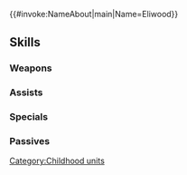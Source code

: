 {{#invoke:NameAbout|main|Name=Eliwood}}{{HeroPage Tabs}}
{{Hero Infobox
|Name=Eliwood
|Title=Pledged Friend
|WeaponType=Red Sword
|MoveType=Cavalry
|Origin=Fire Emblem: The Blazing Blade
|Gender=Male
|actorEN=Yuri Lowenthal
|actorJP=矢口アサミ
|artist=azuタロウ
|additionDate=April 6, 2023
|releaseDate=April 7, 2023
|cv1=6
|cv2=100100
|TagID=幼少エリウッド
|InternalID=935
|Properties=special
|description=A young noble of House Pherae, part of the Lycian League. Sincere and considerate toward everyone he meets. Appears in Fire Emblem: The Blazing Blade.
}}
{{Stats Page
|Lv1HP=17|Lv1ATK=15|Lv1SPD=13|Lv1DEF=3|Lv1RES=3
|GRHP=50|GRATK=70|GRSPD=75|GRDEF=60|GRRES=40
}}
==Skills==
===Weapons===
{{Weapons Table
|weapon1=Iron Sword
|weapon1Default=1
|weapon1Unlock=1
|weapon2=Steel Sword
|weapon2Default=2
|weapon2Unlock=2
|weapon3=Silver Sword
|weapon3Default=4
|weapon3Unlock=3
|weapon4=Fiery War Sword
|weapon4Default=5
|weapon4Unlock=5
}}
===Assists===
{{Assists Table}}
===Specials===
{{Specials Table
|special1=New Moon
|special1Default=4
|special1Unlock=3
|special2=Luna
|special2Unlock=4
}}
===Passives===
{{Passives Table
|passiveA1=Spd/Def Clash 1
|passiveA2=Spd/Def Clash 2
|passiveA3=Spd/Def Clash 3
|passiveA4=Spd/Def Clash 4
|passiveA1Unlock=2
|passiveA2Unlock=3
|passiveA3Unlock=4
|passiveA4Unlock=5
|passiveB1=S/D Near Trace 1
|passiveB2=S/D Near Trace 2
|passiveB3=S/D Near Trace 3
|passiveB1Unlock=1
|passiveB2Unlock=2
|passiveB3Unlock=4
|passiveC1=Inborn Idealism
|passiveC1Unlock=5
}}
{{Heroes Navbox}}
[[Category:Childhood units]]